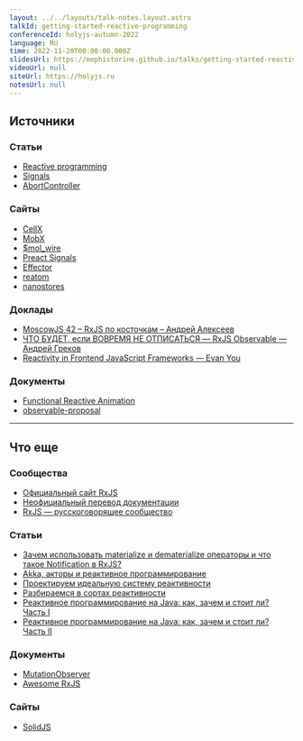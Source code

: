 ```yaml
---
layout: ../../layouts/talk-notes.layout.astro
talkId: getting-started-reactive-programming
conferenceId: holyjs-autumn-2022
language: RU
time: 2022-11-20T00:00:00.000Z
slidesUrl: https://mephistorine.github.io/talks/getting-started-reactive-programming-holyjs/index.html
videoUrl: null
siteUrl: https://holyjs.ru
notesUrl: null
---
```


## Источники

### Статьи

- [Reactive programming](https://en.wikipedia.org/wiki/Reactive_programming)
- [Signals](https://preactjs.com/guide/v10/signals/)
- [AbortController](https://developer.mozilla.org/en-US/docs/Web/API/AbortController)

### Сайты

- [CellX](https://github.com/Riim/cellx)
- [MobX](https://mobx.js.org/)
- [$mol_wire](https://www.npmjs.com/package/mol_wire_pub)
- [Preact Signals](https://github.com/preactjs/signals)
- [Effector](https://effector.dev/)
- [reatom](https://reatom.dev/)
- [nanostores](https://github.com/nanostores/nanostores)

### Доклады

- [MoscowJS 42 – RxJS по косточкам – Андрей Алексеев](https://youtu.be/3rEDHnqn-Cw)
- [ЧТО БУДЕТ, если ВОВРЕМЯ НЕ ОТПИСАТЬСЯ — RxJS Observable — Андрей Греков](https://youtu.be/RhYUnc622qg)
- [Reactivity in Frontend JavaScript Frameworks — Evan You](https://youtu.be/r4pNEdIt_l4)

### Документы

- [Functional Reactive Animation](https://users.cs.northwestern.edu/~robby/courses/395-495-2009-winter/fran.pdf)
- [observable-proposal](https://github.com/tc39/proposal-observable)

---

## Что еще

### Сообщества

- [Официальный сайт RxJS](https://rxjs.com)
- [Неофициальный перевод документации](https://rxjs-ru.netlify.app)
- [RxJS — русскоговорящее сообщество](https://t.me/rxjs_ru)

### Статьи

- [Зачем использовать materialize и dematerialize операторы и что такое Notification в RxJS?](https://habr.com/ru/company/skyeng/blog/661709/)
- [Akka, акторы и реактивное программирование](https://habr.com/ru/company/piter/blog/266103/)
- [Проектируем идеальную систему реактивности](https://mol.hyoo.ru/#!section=articles/author=nin-jin/repo=HabHub/article=48)
- [Разбираемся в сортах реактивности](https://habr.com/ru/company/timeweb/blog/586450/)
- [Реактивное программирование на Java: как, зачем и стоит ли? Часть I](https://habr.com/ru/company/oleg-bunin/blog/543386/)
- [Реактивное программирование на Java: как, зачем и стоит ли? Часть II](https://habr.com/ru/company/oleg-bunin/blog/545702/)

### Документы

- [MutationObserver](https://developer.mozilla.org/en-US/docs/Web/API/MutationObserver)
- [Awesome RxJS](https://github.com/ichpuchtli/awesome-rxjs)

### Сайты

- [SolidJS](https://solidjs.com)
